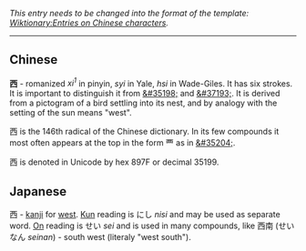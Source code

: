 ''This entry needs to be changed into the format of the template: [[Wiktionary:Entries on Chinese characters]].''

----

== Chinese ==
'''&#35199;''' - romanized ''xi<sup>1</sup>'' in pinyin, ''syi'' in Yale, ''hsi'' in Wade-Giles.  It has six strokes.  It is important to distinguish it from [[&#35198;]] and [[&#37193;]].  It is derived from a pictogram of a bird settling into its nest, and by analogy with the setting of the sun means "west".

&#35199; is the 146th radical of the Chinese dictionary.  In its few compounds it most often appears at the top in the form &#35200; as in [[&#35204;]].

&#35199; is denoted in Unicode by hex 897F or decimal 35199.

== Japanese ==
西 - [[kanji]] for [[west]]. [[Kun]] reading is にし ''nisi'' and may be used as separate word. [[On]] reading is せい ''sei'' and is used in many compounds, like  西南 (せいなん ''seinan'') - south west (literaly "west south").